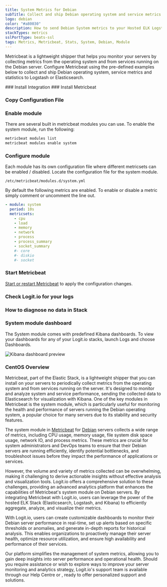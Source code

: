 ```yaml
---
title: System Metrics for Debian
subTitle: Collect and ship Debian operating system and service metrics to Logstash and Elasticsearch
logo: debian
color: "#a80030"
description: How to send Debian System metrics to your Hosted ELK Logstash instance. Configure Metricbeat to send Debian System metrics to Logstash or Elasticsearch.
stackTypes: metrics
sslPortType: beats-ssl
tags: Metrics, Metricbeat, Stats, System, Debian, Module
---
```


Metricbeat is a lightweight shipper that helps you monitor your servers by collecting metrics from the operating system and from services 
running on the Debian server. Configure Metricbeat using the pre-defined examples below to collect and ship Debian operating system, 
service metrics and statistics to Logstash or Elasticsearch.

<Steps>
  ### Install Integration
  <InstallIntegration/>
  ### Install Metricbeat

  <InstallBeat beatname="metricbeat" />

  ### Copy Configuration File

  <MetricbeatOutput />

  ### Enable module

  There are several built in metricbeat modules you can use. To enable the system module, run the following:

  ```bash copy
  metricbeat modules list
  metricbeat modules enable system
  ```

  ### Configure module

  Each module has its own configuration file where different metricsets can be enabled / disabled. Locate the configuration file for the system module.

  `/etc/metricbeat/modules.d/system.yml`

  By default the following metrics are enabled. To enable or disable a metric simply comment or uncomment the line out.

  ```yaml copy
  - module: system
    period: 10s
    metricsets:
      - cpu
      - load
      - memory
      - network
      - process
      - process_summary
      - socket_summary
      #- core
      #- diskio
      #- socket
  ```

  ### Start Metricbeat

  [Start or restart Metricbeat](https://www.elastic.co/guide/en/beats/metricbeat/master/metricbeat-starting.html) 
  to apply the configuration changes.

  ### Check Logit.io for your logs

  <LaunchStack utmMedium="logs" utmCampaign="debian_metricbeat" source="metrics_system_debian" />

  ### How to diagnose no data in Stack

  <DiagnoseNoData />

  ### System module dashboard

  The System module comes with predefined Kibana dashboards. To view your dashboards for any of your Logit.io stacks, launch Logs and choose Dashboards.

  ![Kibana dashboard preview](@/images/integrations/metricbeats/metricbeat_system_module.png)

</Steps>

### CentOS Overview

Metricbeat, part of the Elastic Stack, is a lightweight shipper that you can install on your servers to periodically collect metrics from 
the operating system and from services running on the server. It's designed to monitor and analyze system and service performance, sending 
the collected data to Elasticsearch for visualization with Kibana. One of the key modules in Metricbeat is the system module, which is 
particularly useful for monitoring the health and performance of servers running the Debian operating system, a popular choice for many 
servers due to its stability and security features.

The system module in [Metricbeat](/integrations/log-management/shippers/metricbeat) for [Debian](/integrations/log-management/operating-systems/debian) 
servers collects a wide range of metrics, including CPU usage, memory usage, file system disk space usage, network IO, and process metrics. 
These metrics are crucial for system administrators and DevOps teams to ensure that their Debian servers are running efficiently, identify 
potential bottlenecks, and troubleshoot issues before they impact the performance of applications or services.

However, the volume and variety of metrics collected can be overwhelming, making it challenging to derive actionable insights without 
effective analysis and visualization tools. Logit.io offers a comprehensive solution to these challenges, providing an advanced analytics 
platform that enhances the capabilities of Metricbeat's system module on Debian servers. By integrating Metricbeat with Logit.io, users can 
leverage the power of the hosted ELK Stack (Elasticsearch, Logstash, and Kibana) to efficiently aggregate, analyze, and visualize their metrics.

With Logit.io, users can create customizable dashboards to monitor their Debian server performance in real-time, set up alerts based on 
specific thresholds or anomalies, and generate in-depth reports for historical analysis. This enables organizations to proactively manage 
their server health, optimize resource utilization, and ensure high availability and performance of their services.

 Our platform simplifies the management of system metrics, allowing you to gain deep insights into server performance and operational health. 
 Should you require assistance or wish to explore ways to improve your server monitoring and analytics strategy, Logit.io's support team is 
 available through our Help Centre or <IntercomButton text="live chat" />, ready to offer personalized support and solutions.
